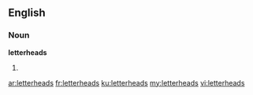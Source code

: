 ==English==

===Noun===
'''letterheads'''

# {{plural of|letterhead}}

[[ar:letterheads]]
[[fr:letterheads]]
[[ku:letterheads]]
[[my:letterheads]]
[[vi:letterheads]]